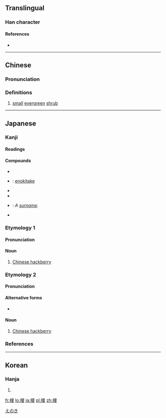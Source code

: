 ==Translingual==

===Han character===
{{Han char|rn=75|rad=木|as=10|sn=14|four=41947|canj=DMUE|ids=⿰木夏}}

====References====
* {{Han ref|kx=0542.210|dkj=15219|dj=0930.280|hdz=21263.020|uh=698E|ud=27022|bh=E248|bd=57928}}

----

==Chinese==
{{zh-forms}}

===Pronunciation===
{{zh-pron
|m=jiǎ
|c=gaa2
|h=pfs=
|md=
|mn=
|w=
|mc=y
|oc=y
|cat=
}}

===Definitions===
{{zh-hanzi}}

# [[small]] [[evergreen]] [[shrub]]

----

==Japanese==

===Kanji===
{{ja-kanji|grade=|rs=木10}}

====Readings====
{{ja-readings|goon=[[け]] (ke)|kanon=[[か]] (ka)|kun=[[え]] (e), [[えのき]] (enoki)}}

====Compounds====
{{der-top|Compounds}}
* {{ja-r|榎草|えのきぐさ}}
* {{ja-r|榎茸|えのきたけ}}: [[enokitake]]
* {{ja-r|榎寺|えのきでら}}
* {{ja-r|榎の実|えのみ}}
* {{ja-r|榎本|^えのもと}}: ''A [[surname]].''
* {{ja-r|椋榎|むくえのき}}
{{der-bottom}}

{{wikipedia|lang=ja}}

===Etymology 1===
{{ja-kanjitab|え|yomi=k}}

====Pronunciation====
{{ja-pron|yomi=k|え}}

====Noun====
{{ja-noun|え}}

# [[Chinese hackberry]]

===Etymology 2===
{{ja-kanjitab|えのき|yomi=k}}

====Pronunciation====
{{ja-pron|yomi=k|えのき|acc=0|acc_ref=DJR,NHK}}

====Alternative forms====
* {{ja-l|朴}}

====Noun====
{{ja-noun|えのき|エノキ}}

# [[Chinese hackberry]]

===References===
<references/>

[[Category:ja:Trees|えのき]]

----

==Korean==

===Hanja===
{{ko-hanja|hangeul=가|eumhun=|rv=ga|mr=ka|y=ka}}

# {{defn|lang=ko|sort=木10}}

[[fr:榎]]
[[lo:榎]]
[[ja:榎]]
[[pl:榎]]
[[zh:榎]]